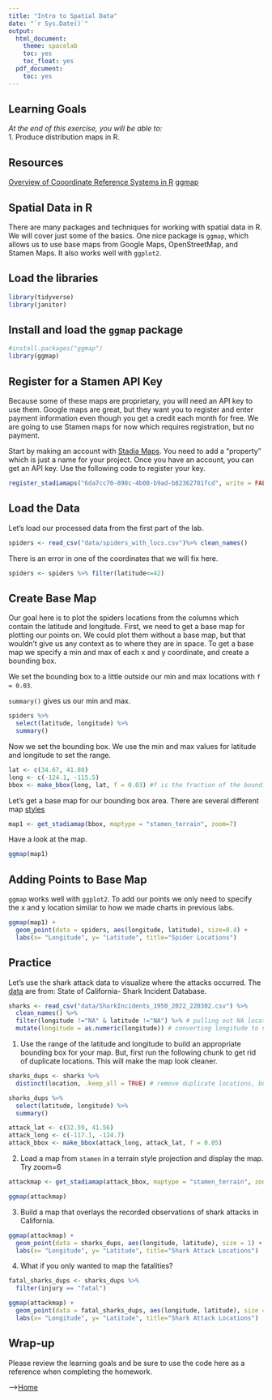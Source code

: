```yaml
---
title: "Intro to Spatial Data"
date: "`r Sys.Date()`"
output:
  html_document:
    theme: spacelab
    toc: yes
    toc_float: yes
  pdf_document:
    toc: yes
---
```


## Learning Goals
*At the end of this exercise, you will be able to:*  
1. Produce distribution maps in R.  
 
## Resources
[Overview of Cooordinate Reference Systems in R](https://www.nceas.ucsb.edu/~frazier/RSpatialGuides/OverviewCoordinateReferenceSystems.pdf)
[ggmap](https://cran.r-project.org/web/packages/ggmap/readme/README.html)

## Spatial Data in R
There are many packages and techniques for working with spatial data in R. We will cover just some of the basics. One nice package is `ggmap`, which allows us to use base maps from Google Maps, OpenStreetMap, and Stamen Maps. It also works well with `ggplot2`.  

## Load the libraries
```r
library(tidyverse)
library(janitor)
```

## Install and load the `ggmap` package  
```r
#install.packages("ggmap")
library(ggmap)
```

## Register for a Stamen API Key
Because some of these maps are proprietary, you will need an API key to use them. Google maps are great, but they want you to register and enter payment information even though you get a credit each month for free. We are going to use Stamen maps for now which requires registration, but no payment.  

Start by making an account with [Stadia Maps](https://client.stadiamaps.com/signup/). You need to add a "property" which is just a name for your project. Once you have an account, you can get an API key. Use the following code to register your key.  
```r
register_stadiamaps("6da7cc70-898c-4b08-b9ad-b82362781fcd", write = FALSE)
```

## Load the Data
Let's load our processed data from the first part of the lab.
```r
spiders <- read_csv("data/spiders_with_locs.csv")%>% clean_names()
```

There is an error in one of the coordinates that we will fix here.
```r
spiders <- spiders %>% filter(latitude<=42)
```

## Create Base Map
Our goal here is to plot the spiders locations from the columns which contain the latitude and longitude. First, we need to get a base map for plotting our points on. We could plot them without a base map, but that wouldn't give us any context as to where they are in space. To get a base map we specify a min and max of each x and y coordinate, and create a bounding box.  

We set the bounding box to a little outside our min and max locations with `f = 0.03`.    

`summary()` gives us our min and max.
```r
spiders %>% 
  select(latitude, longitude) %>% 
  summary()
```

Now we set the bounding box. We use the min and max values for latitude and longitude to set the range.  
```r
lat <- c(34.67, 41.80)
long <- c(-124.1, -115.5)
bbox <- make_bbox(long, lat, f = 0.03) #f is the fraction of the bounding box to add to the range
```

Let's get a base map for our bounding box area. There are several different map [styles](https://docs.stadiamaps.com/themes/)
```r
map1 <- get_stadiamap(bbox, maptype = "stamen_terrain", zoom=7)
```

Have a look at the map.  
```r
ggmap(map1)
```

## Adding Points to Base Map
`ggmap` works well with `ggplot2`. To add our points we only need to specify the x and y location similar to how we made charts in previous labs. 
```r
ggmap(map1) + 
  geom_point(data = spiders, aes(longitude, latitude), size=0.4) +
  labs(x= "Longitude", y= "Latitude", title="Spider Locations")
```

## Practice
Let's use the shark attack data to visualize where the attacks occurred. The [data](https://catalog.data.gov/dataset/shark-incident-database-california-56167) are from: State of California- Shark Incident Database.  
```r
sharks <- read_csv("data/SharkIncidents_1950_2022_220302.csv") %>% 
  clean_names() %>% 
  filter(longitude !="NA" & latitude !="NA") %>% # pulling out NA locations
  mutate(longitude = as.numeric(longitude)) # converting longitude to numeric
```

1. Use the range of the latitude and longitude to build an appropriate bounding box for your map. But, first run the following chunk to get rid of duplicate locations. This will make the map look cleaner.
```r
sharks_dups <- sharks %>% 
  distinct(location, .keep_all = TRUE) # remove duplicate locations, but keep the remaining variables
```

```r
sharks_dups %>% 
  select(latitude, longitude) %>% 
  summary()
```

```r
attack_lat <- c(32.59, 41.56)
attack_long <- c(-117.1, -124.7)
attack_bbox <- make_bbox(attack_long, attack_lat, f = 0.05)
```

2. Load a map from `stamen` in a terrain style projection and display the map. Try zoom=6
```r
attackmap <- get_stadiamap(attack_bbox, maptype = "stamen_terrain", zoom = 6)
```

```r
ggmap(attackmap)
```

3. Build a map that overlays the recorded observations of shark attacks in California.
```r
ggmap(attackmap) + 
  geom_point(data = sharks_dups, aes(longitude, latitude), size = 1) +
  labs(x= "Longitude", y= "Latitude", title="Shark Attack Locations")
```

4. What if you only wanted to map the fatalities?
```r
fatal_sharks_dups <- sharks_dups %>% 
  filter(injury == "fatal")

ggmap(attackmap) + 
  geom_point(data = fatal_sharks_dups, aes(longitude, latitude), size = 1) +
  labs(x= "Longitude", y= "Latitude", title="Shark Attack Locations")
```


## Wrap-up  
Please review the learning goals and be sure to use the code here as a reference when completing the homework.

-->[Home](https://jmledford3115.github.io/datascibiol/)
